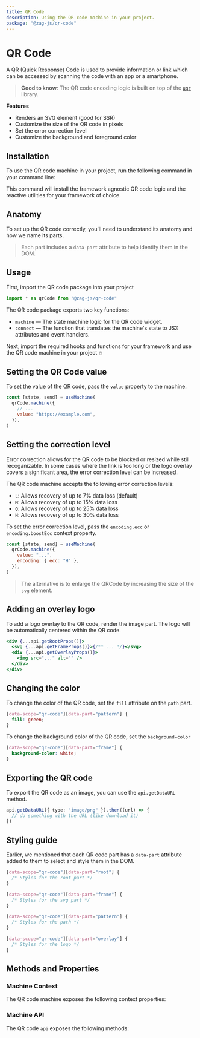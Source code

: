 ```yaml
---
title: QR Code
description: Using the QR code machine in your project.
package: "@zag-js/qr-code"
---
```


# QR Code

A QR (Quick Response) Code is used to provide information or link which can be
accessed by scanning the code with an app or a smartphone.

> **Good to know**: The QR code encoding logic is built on top of the
> [`uqr`](https://github.com/unjs/uqr) library.

<Resources pkg="@zag-js/qr-code" />

<Showcase id="QRCode" />

**Features**

- Renders an SVG element (good for SSR)
- Customize the size of the QR code in pixels
- Set the error correction level
- Customize the background and foreground color

## Installation

To use the QR code machine in your project, run the following command in your
command line:

<CodeSnippet id="qr-code/installation.mdx" />

This command will install the framework agnostic QR code logic and the reactive
utilities for your framework of choice.

## Anatomy

To set up the QR code correctly, you'll need to understand its anatomy and how
we name its parts.

> Each part includes a `data-part` attribute to help identify them in the DOM.

<Anatomy id="qr-code" />

## Usage

First, import the QR code package into your project

```jsx
import * as qrCode from "@zag-js/qr-code"
```

The QR code package exports two key functions:

- `machine` — The state machine logic for the QR code widget.
- `connect` — The function that translates the machine's state to JSX attributes
  and event handlers.

Next, import the required hooks and functions for your framework and use the QR
code machine in your project 🔥

<CodeSnippet id="qr-code/usage.mdx" />

## Setting the QR Code value

To set the value of the QR code, pass the `value` property to the machine.

```jsx {4}
const [state, send] = useMachine(
  qrCode.machine({
    // ...
    value: "https://example.com",
  }),
)
```

## Setting the correction level

Error correction allows for the QR code to be blocked or resized while still
recoganizable. In some cases where the link is too long or the logo overlay
covers a significant area, the error correction level can be increased.

The QR code machine accepts the following error correction levels:

- `L`: Allows recovery of up to 7% data loss (default)
- `M`: Allows recovery of up to 15% data loss
- `Q`: Allows recovery of up to 25% data loss
- `H`: Allows recovery of up to 30% data loss

To set the error correction level, pass the `encoding.ecc` or
`encoding.boostEcc` context property.

```jsx {4}
const [state, send] = useMachine(
  qrCode.machine({
    value: "...",
    encoding: { ecc: "H" },
  }),
)
```

> The alternative is to enlarge the QRCode by increasing the size of the `svg`
> element.

## Adding an overlay logo

To add a logo overlay to the QR code, render the image part. The logo will be
automatically centered within the QR code.

```jsx {3}
<div {...api.getRootProps()}>
  <svg {...api.getFrameProps()}>{/** ... */}</svg>
  <div {...api.getOverlayProps()}>
    <img src="..." alt="" />
  </div>
</div>
```

## Changing the color

To change the color of the QR code, set the `fill` attribute on the `path` part.

```css
[data-scope="qr-code"][data-part="pattern"] {
  fill: green;
}
```

To change the background color of the QR code, set the `background-color`

```css
[data-scope="qr-code"][data-part="frame"] {
  background-color: white;
}
```

## Exporting the QR code

To export the QR code as an image, you can use the `api.getDataURL` method.

```ts
api.getDataURL({ type: "image/png" }).then((url) => {
  // do something with the URL (like download it)
})
```

## Styling guide

Earlier, we mentioned that each QR code part has a `data-part` attribute added
to them to select and style them in the DOM.

```css
[data-scope="qr-code"][data-part="root"] {
  /* Styles for the root part */
}

[data-scope="qr-code"][data-part="frame"] {
  /* Styles for the svg part */
}

[data-scope="qr-code"][data-part="pattern"] {
  /* Styles for the path */
}

[data-scope="qr-code"][data-part="overlay"] {
  /* Styles for the logo */
}
```

## Methods and Properties

### Machine Context

The QR code machine exposes the following context properties:

<ContextTable name="qr-code" />

### Machine API

The QR code `api` exposes the following methods:

<ApiTable name="qr-code" />

